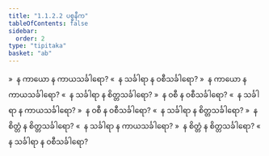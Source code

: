 ```yaml
---
title: "1.1.2.2 ပစ္စနီက"
tableOfContents: false
sidebar:
  order: 2
type: "tipitaka"
basket: "ab"
---
```



<DynamicBreadcrumb />

<Division number="5">

<Paragraph number="27">
»  န ကာယော န ကာယသင်္ခါရော?
</Paragraph>

<Paragraph number="28">
«  န သင်္ခါရာ န ဝစီသင်္ခါရော?
</Paragraph>

<Paragraph number="29">
»  န ကာယော န ကာယသင်္ခါရော?
</Paragraph>

<Paragraph number="30">
«  န သင်္ခါရာ န စိတ္တသင်္ခါရော?
</Paragraph>

<Paragraph number="31">
»  န ဝစီ န ဝစီသင်္ခါရော?
</Paragraph>

<Paragraph number="32">
«  န သင်္ခါရာ န ကာယသင်္ခါရော?
</Paragraph>

<Paragraph number="33">
»  န ဝစီ န ဝစီသင်္ခါရော?
</Paragraph>

<Paragraph number="34">
«  န သင်္ခါရာ န စိတ္တသင်္ခါရော?
</Paragraph>

<Paragraph number="35">
»  န စိတ္တံ န စိတ္တသင်္ခါရော?
</Paragraph>

<Paragraph number="36">
«  န သင်္ခါရာ န ကာယသင်္ခါရော?
</Paragraph>

<Paragraph number="37">
»  န စိတ္တံ န စိတ္တသင်္ခါရော?
</Paragraph>

<Paragraph number="38">
«  န သင်္ခါရာ န ဝစီသင်္ခါရော?
</Paragraph>
</Division>